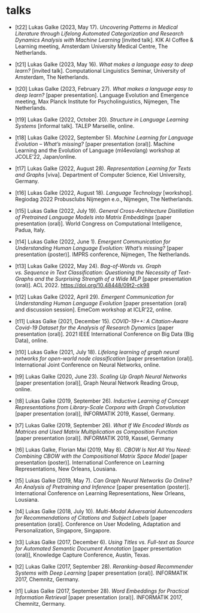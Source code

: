 # talks

- [t22] Lukas Galke (2023, May 17). *Uncovering Patterns in Medical Literature through Lifelong Automated Categorization and Research Dynamics Analysis with Machine Learning* [invited talk]. KIK AI Coffee & Learning meeting, Amsterdam University Medical Centre, The Netherlands.

- [t21] Lukas Galke (2023, May 16). *What makes a language easy to deep learn?* [invited talk]. Computational Linguistics Seminar, University of Amsterdam, The Netherlands.

- [t20] Lukas Galke (2023, February 27). *What makes a language easy to deep learn?* [paper presentation]. Language Evolution and Emergence meeting, Max Planck Institute for Psycholinguistics, Nijmegen, The Netherlands.

- [t19] Lukas Galke (2022, October 20). *Structure in Language Learning Systems* [informal talk]. TALEP Marseille, online.

- [t18] Lukas Galke (2022, September 5). *Machine Learning for Language Evolution -- What's missing?* [paper presentation (oral)]. Machine Learning and the Evolution of Language (ml4evolang) workshop at JCOLE'22, Japan/online.

- [t17] Lukas Galke (2022, August 28). *Representation Learning for Texts and Graphs* [viva]. Department of Computer Science, Kiel University, Germany.

- [t16] Lukas Galke (2022, August 18). *Language Technology* [workshop]. Regiodag 2022 Probusclubs Nijmegen e.o., Nijmegen, The Netherlands.

- [t15] Lukas Galke (2022, July 19). *General Cross-Architecture Distillation of Pretrained Language Models into Matrix Embeddings* [paper presentation (oral)]. World Congress on Computational Intelligence, Padua, Italy.

- [t14] Lukas Galke (2022, June 1). *Emergent Communication for Understanding Human Language Evolution: What’s missing?* [paper presentation (poster)]. IMPRS conference, Nijmegen, The Netherlands.

- [t13] Lukas Galke (2022, May 24). *Bag-of-Words vs. Graph vs. Sequence in Text Classification: Questioning the Necessity of Text-Graphs and the Surprising Strength of a Wide MLP* [paper presentation (oral)]. ACL 2022. [https://doi.org/10.48448/09t2-ck98](https://doi.org/10.48448/09t2-ck98)

- [t12] Lukas Galke (2022, April 29). *Emergent Communication for Understanding Human Language Evolution* [paper presentation (oral) and discussion session]. EmeCom workshop at ICLR'22, online.

- [t11] Lukas Galke (2021, December 15). *COVID-19++: A Citation-Aware Covid-19 Dataset for the Analysis of Research Dynamics* [paper presentation (oral)]. 2021 IEEE International Conference on Big Data (Big Data), online.

- [t10] Lukas Galke (2021, July 18). *Lifelong learning of graph neural networks for open-world node classification* [paper presentation (oral)]. International Joint Conference on Neural Networks, online.

- [t9] Lukas Galke (2020, June 23). *Scaling Up Graph Neural Networks* [paper presentation (oral)], Graph Neural Network Reading Group, online.

- [t8] Lukas Galke (2019, September 26). *Inductive Learning of Concept Representations from Library-Scale Corpora with Graph Convolution* [paper presentation (oral)], INFORMATIK 2019, Kassel, Germany.

- [t7] Lukas Galke (2019, September 26). *What If We Encoded Words as Matrices and Used Matrix Multiplication as Composition Function* [paper presentation (oral)]. INFORMATIK 2019, Kassel, Germany

- [t6] Lukas Galke, Florian Mai (2019, May 8). *CBOW Is Not All You Need: Combining CBOW with the Compositional Matrix Space Model* [paper presentation (poster)]. International Conference on Learning Representations, New Orleans, Lousiana.

- [t5] Lukas Galke (2019, May 7). *Can Graph Neural Networks Go Online? An Analysis of Pretraining and Inference* [paper presentation (poster)]. International Conference on Learning Representations, New Orleans, Lousiana.

- [t4] Lukas Galke (2018, July 10). *Multi-Modal Adversarial Autoencoders for Recommendations of Citations and Subject Labels* [paper presentation (oral)]. Conference on User Modeling, Adaptation and Personalization, Singapore, Singapore.

- [t3] Lukas Galke (2017, December 6). *Using Titles vs. Full-text as Source for Automated Semantic Document Annotation* [paper presentation (oral)], Knowledge Capture Conference, Austin, Texas.

- [t2] Lukas Galke (2017, September 28). *Reranking-based Recommender Systems with Deep Learning* [paper presentation (oral)]. INFORMATIK 2017, Chemnitz, Germany.

- [t1] Lukas Galke (2017, September 28). *Word Embeddings for Practical Information Retrieval* [paper presentation (oral)]. INFORMATIK 2017, Chemnitz, Germany.
